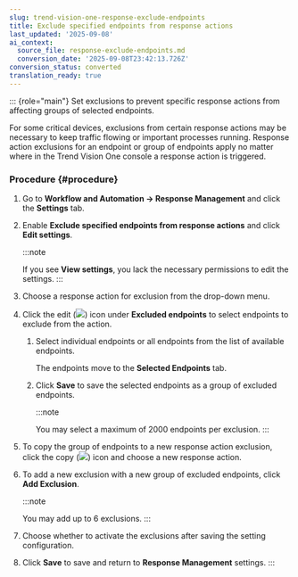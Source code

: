 ```yaml
---
slug: trend-vision-one-response-exclude-endpoints
title: Exclude specified endpoints from response actions
last_updated: '2025-09-08'
ai_context:
  source_file: response-exclude-endpoints.md
  conversion_date: '2025-09-08T23:42:13.726Z'
conversion_status: converted
translation_ready: true
---
```


::: {role="main"}
Set exclusions to prevent specific response actions from affecting groups of selected endpoints.

For some critical devices, exclusions from certain response actions may be necessary to keep traffic flowing or important processes running. Response action exclusions for an endpoint or group of endpoints apply no matter where in the Trend Vision One console a response action is triggered.

### Procedure {#procedure}

1.  Go to **Workflow and Automation → Response Management** and click the **Settings** tab.

2.  Enable **Exclude specified endpoints from response actions** and click **Edit settings**.

    :::note

    If you see **View settings**, you lack the necessary permissions to edit the settings.
    :::

3.  Choose a response action for exclusion from the drop-down menu.

4.  Click the edit (![](/images/modify_connector=d7163417-a1d8-4a5a-8e4b-a8babe128751.webp)) icon under **Excluded endpoints** to select endpoints to exclude from the action.

    1.  Select individual endpoints or all endpoints from the list of available endpoints.

        The endpoints move to the **Selected Endpoints** tab.

    2.  Click **Save** to save the selected endpoints as a group of excluded endpoints.

        :::note

        You may select a maximum of 2000 endpoints per exclusion.
        :::

5.  To copy the group of endpoints to a new response action exclusion, click the copy (![](/images/duplicate=e79af1b6-17af-40ad-b942-53ffb9e796d2.webp)) icon and choose a new response action.

6.  To add a new exclusion with a new group of excluded endpoints, click **Add Exclusion**.

    :::note

    You may add up to 6 exclusions.
    :::

7.  Choose whether to activate the exclusions after saving the setting configuration.

8.  Click **Save** to save and return to **Response Management** settings.
:::
